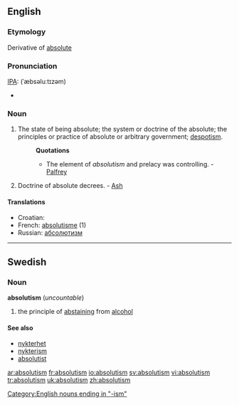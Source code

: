 ==English==
===Etymology===
Derivative of [[absolute]]

===Pronunciation===
[[IPA]]: (ˈæbsəluːtɪzəm)
*{{audio|en-us-absolutism.ogg|Audio (US)}}

===Noun===
{{en-noun}}

# The state of being absolute; the system or doctrine of the absolute; the principles or practice of absolute or arbitrary government; [[despotism]].
#:'''Quotations'''
#:*The element of ''absolutism'' and prelacy was controlling. - [[Palfrey]]
# {{theology}} Doctrine of absolute decrees. - [[Ash]]

====Translations====
*Croatian: {{t-|hr|apsolutizam|m}}
*French: [[absolutisme]] (1)
*Russian: [[абсолютизм]]

----

==Swedish==
===Noun===
{{sv-noun-unc-irreg-c|2=absolutionismen}}
'''absolutism''' {{c}} (''uncountable'')

# the principle of [[abstaining]] from [[alcohol]]

====See also====
*[[nykterhet]]
*[[nykterism]]
*[[absolutist]]

[[Category:English nouns ending in "-ism"]]

[[ar:absolutism]]
[[fr:absolutism]]
[[io:absolutism]]
[[sv:absolutism]]
[[vi:absolutism]]
[[tr:absolutism]]
[[uk:absolutism]]
[[zh:absolutism]]